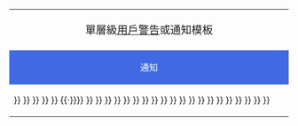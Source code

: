 {|style="width:100%; font-size:90%; border:1px solid #AAA; background-color:#F9F9F9; font-weight:normal; border-collapse:collapse;"
|-
|colspan="2" style="font-size:120%; text-align:center;"|單層級[[WP:UTM|用戶警告]]或通知模板
|-
!style="width:20%; height:1em; text-align:center;background-color:RoyalBlue;color:White;"| 通知
!style="width:20%; height:1em; text-align:center;background-color:DarkOrange;"| 警告
|-
|{{nowrap|{{tl|uw-2redirect}} {{·}}}} {{nowrap|{{tl|uw-aiv}} {{·}}}} {{nowrap|{{tl|uw-articlesig}} {{·}}}} {{nowrap|{{tl|uw-autobiography}} {{·}}}} {{nowrap|{{tl|uw-badcat}} {{·}}}} {{nowrap|{{tl|uw-bite}} {{nowrap|{{tl|uw-booktitle}} {{·}}}} {{·}}}} {{nowrap|{{tl|uw-chinese}} {{·}}}} {{nowrap|{{tl|uw-coi}} {{·}}}} {{nowrap|{{tl|uw-copyviorewrite}} {{·}}}} {{nowrap|{{tl|uw-c&pmove}} {{·}}}} {{nowrap|{{tl|uw-editsummary}} {{·}}}} {{nowrap|{{tl|uw-hangon}} {{·}}}} {{nowrap|{{tl|uw-lang}} {{·}}}} {{nowrap|{{tl|uw-langmove}} {{·}}}} {{nowrap|{{tl|uw-linking}} {{·}}}} {{nowrap|{{tl|uw-minor}} {{·}}}} {{nowrap|{{tl|uw-notaiv}} {{·}}}} {{nowrap|{{tl|uw-notvote}} {{·}}}} {{nowrap|{{tl|uw-preview}} {{·}}}} {{nowrap|{{tl|uw-sandbox}} {{·}}}} {{nowrap|{{tl|uw-selfrevert}} {{·}}}} {{nowrap|{{tl|uw-spellcheck}} {{·}}}} {{nowrap|{{tl|uw-subst}} {{·}}}} {{nowrap|{{tl|uw-talkinarticle}} {{·}}}} {{nowrap|{{tl|uw-tilde}} {{·}}}} {{nowrap|{{tl|uw-uaa}} {{·}}}} {{nowrap|{{tl|uw-warn}}}}
|{{nowrap|{{tl|uw-3rr}} {{·}}}} {{nowrap|{{tl|uw-bv}} {{·}}}} {{nowrap|{{tl|uw-copyright}} {{·}}}} {{nowrap|{{tl|uw-copyright-link}} {{·}}}} {{nowrap|{{tl|uw-hoax}} {{·}}}} {{nowrap|{{tl|uw-legal}} {{·}}}} {{nowrap|{{tl|uw-longterm}} {{·}}}} {{nowrap|{{tl|uw-pinfo}} {{·}}}} {{nowrap|{{tl|uw-multipleIPs}} {{·}}}} {{nowrap|{{tl|uw-upv}} {{·}}}} {{nowrap|{{tl|uw-username}} {{·}}}} {{nowrap|{{tl|uw-userpage}}}} {{·}} {{nowrap|{{tl|uw-substub}}}}
|}
